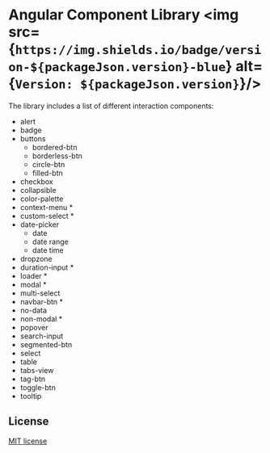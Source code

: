 
<Meta title="Welcome" />

# Angular Component Library <img src={`https://img.shields.io/badge/version-${packageJson.version}-blue`} alt={`Version: ${packageJson.version}`}/>

The library includes a list of different interaction components:

- alert
- badge
- buttons
    - bordered-btn
    - borderless-btn
    - circle-btn
    - filled-btn
- checkbox
- collapsible
- color-palette
- context-menu *
- custom-select *
- date-picker
    - date
    - date range
    - date time
- dropzone
- duration-input *
- loader *
- modal *
- multi-select
- navbar-btn *
- no-data
- non-modal *
- popover
- search-input
- segmented-btn
- select
- table
- tabs-view
- tag-btn
- toggle-btn
- tooltip

## License

[MIT license](../../../LICENSE)
